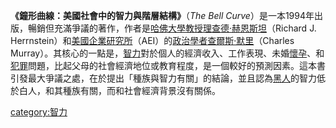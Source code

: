 {{dablink|数学上，'''[[正态分布|正态分布]]'''的曲线也被称作“钟形曲线”。}}
{{Infobox_Book
| name = 鐘形曲線：美國社會中的智力與階層結構
| author = [[Richard_J._Herrnstein|Richard J. Herrnstein]], [[Charles_Murray_(author)|Charles Murray]]
| cover_artist =
| publisher = [[Free_Press_(publisher)|Free Press]]
| release_date = 1994年,9月
| media_type = 精裝本
| pages = 845
| isbn = ISBN 0-02-914673-9
}}

'''《鐘形曲線：美國社會中的智力與階層結構》'''（''The Bell Curve''）是一本1994年出版，暢銷但充滿爭議的著作，作者是[[哈佛大學|哈佛大學]][[教授|教授]][[理查德‧赫恩斯坦|理查德‧赫恩斯坦]]（Richard J. Herrnstein）和[[美國企業研究所|美國企業研究所]]（AEI）的[[政治學者|政治學者]][[查爾斯‧默里|查爾斯‧默里]]（Charles Murray）。其核心的一點是，[[智力|智力]]對於個人的經濟收入、工作表現、未婚[[懷孕|懷孕]]、和[[犯罪|犯罪]]問題，比起父母的社會經濟地位或教育程度，是一個較好的預測因素。這本書引發最大爭議之處，在於提出「種族與智力有關」的結論，並且認為[[黑人|黑人]]的智力低於白人，和其種族有關，而和社會經濟背景沒有關係。

{{Authority control}}
[[category:智力|category:智力]]